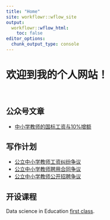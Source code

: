 ```yaml
---
title: "Home"
site: workflowr::wflow_site
output:
  workflowr::wflow_html:
    toc: false
editor_options:
  chunk_output_type: console
---
```


# 欢迎到我的个人网站！

<br>

## 公众号文章

* [中小学教师的国标工资与10%增额](salary10.html)

## 写作计划

* [公立中小学教师工资纠纷争议](teacher_salary.html)
* [公立中小学教师聘用合同争议](employment_contract.html)
* [公立中小学教师公开招聘争议](teacher_recruit.html)


## 开设课程

Data science in Education [first class](Overview.html).

